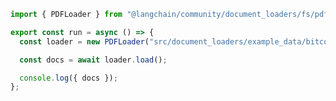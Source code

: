 ```typescript
import { PDFLoader } from "@langchain/community/document_loaders/fs/pdf";

export const run = async () => {
  const loader = new PDFLoader("src/document_loaders/example_data/bitcoin.pdf");

  const docs = await loader.load();

  console.log({ docs });
};
```
